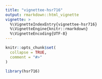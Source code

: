 ```yaml
---
title: "vignettee-hsr716"
output: rmarkdown::html_vignette
vignette: >
  %\VignetteIndexEntry{vignettee-hsr716}
  %\VignetteEngine{knitr::rmarkdown}
  %\VignetteEncoding{UTF-8}
---
```


```r
knitr::opts_chunk$set(
  collapse = TRUE,
  comment = "#>"
)
```

```r
library(hsr716)
```

